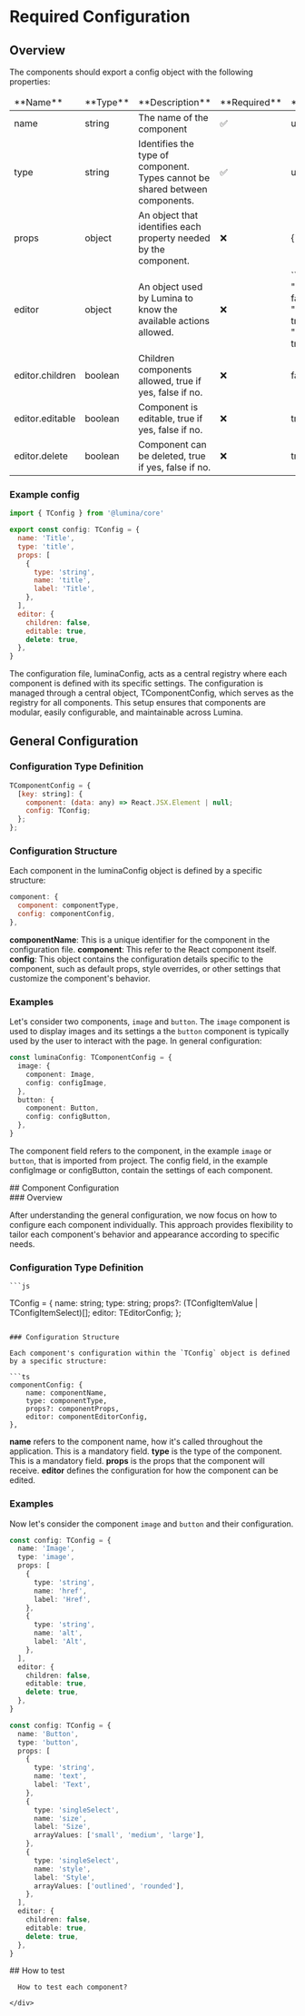 

<Meta title='Docs/Required Configuration' />

# Required Configuration

## Overview

The components should export a config object with the following properties:

<table>
  <thead>
    <tr>
      <td>**Name**</td>
      <td>**Type**</td>
      <td>**Description**</td>
      <td>**Required**</td>
      <td>**Default**</td>
    </tr>
  </thead>
  <tbody>
    <tr>
      <td>
        name
      </td>
      <td>
          <span style={{color:"green"}}>string</span>
      </td>
      <td>
        The name of the component
      </td>
      <td>
        ✅
      </td>
      <td>
        undefined
      </td>
    </tr>
    <tr>
      <td>
        type
      </td>
      <td>
          <span style={{color:"green"}}>string</span>
      </td>
      <td>
        Identifies the type of component. Types cannot be shared between components.
      </td>
      <td>
        ✅
      </td>
      <td>
        undefined
      </td>
    </tr>
    <tr>
      <td>
        props
      </td>
      <td>
          <span style={{color:"green"}}>object</span>
      </td>
      <td>
        An object that identifies each property needed by the component.
      </td>
      <td>
        ❌
      </td>
      <td>
        {"{}"}
      </td>
    </tr>
    <tr>
      <td>
        editor
      </td>
      <td>
          <span style={{color:"green"}}>object</span>
      </td>
      <td>
        An object used by Lumina to know the available actions allowed.
      </td>
      <td>
        ❌
      </td>
      <td>
        ```json
          {
          "children": false,
          "editable": true,
          "delete": true,
        }
        ```
      </td>
    </tr>
    <tr>
      <td>
        editor.children
      </td>
      <td>
          <span style={{color:"green"}}>boolean</span>
      </td>
      <td>
        Children components allowed, true if yes, false if no.
      </td>
      <td>
        ❌
      </td>
      <td>
        false
      </td>
    </tr>
    <tr>
      <td>
        editor.editable
      </td>
      <td>
          <span style={{color:"green"}}>boolean</span>
      </td>
      <td>
        Component is editable, true if yes, false if no.
      </td>
      <td>
        ❌
      </td>
      <td>
        true
      </td>
    </tr>
    <tr>
      <td>
        editor.delete
      </td>
      <td>
          <span style={{color:"green"}}>boolean</span>
      </td>
      <td>
        Component can be deleted, true if yes, false if no.
      </td>
      <td>
        ❌
      </td>
      <td>
        true
      </td>
    </tr>
  </tbody>
</table>

### Example config

```js
import { TConfig } from '@lumina/core'

export const config: TConfig = {
  name: 'Title',
  type: 'title',
  props: [
    {
      type: 'string',
      name: 'title',
      label: 'Title',
    },
  ],
  editor: {
    children: false,
    editable: true,
    delete: true,
  },
}
```

The configuration file, luminaConfig, acts as a central registry where each component is defined with its specific settings.
The configuration is managed through a central object, TComponentConfig, which serves as the registry for all components.
This setup ensures that components are modular, easily configurable, and maintainable across Lumina.

## General Configuration

### Configuration Type Definition

```js
TComponentConfig = {
  [key: string]: {
    component: (data: any) => React.JSX.Element | null;
    config: TConfig;
  };
};
```

### Configuration Structure

Each component in the luminaConfig object is defined by a specific structure:

```js
component: {
  component: componentType,
  config: componentConfig,
},
```

**componentName**: This is a unique identifier for the component in the configuration file.
**component**: This refer to the React component itself.
**config**: This object contains the configuration details specific to the component, such as default props, style overrides, or other settings that customize the component's behavior.

### Examples

Let's consider two components, `image` and `button`. The `image` component is used to display images and its settings a the `button` component is typically used by the user to interact with the page.
In general configuration:

```ts
const luminaConfig: TComponentConfig = {
  image: {
    component: Image,
    config: configImage,
  },
  button: {
    component: Button,
    config: configButton,
  },
}
```

The component field refers to the component, in the example `image` or `button`, that is imported from project.
The config field, in the example configImage or configButton, contain the settings of each component.

<div className='sb-section-title'>
 ## Component Configuration
  </div>
  <div className='sb-section-title'>
  ### Overview

After understanding the general configuration, we now focus on how to configure each component individually. This approach provides flexibility to tailor each component's behavior and appearance according to specific needs.

### Configuration Type Definition

    ```js

TConfig = {
name: string;
type: string;
props?: (TConfigItemValue | TConfigItemSelect)[];
editor: TEditorConfig;
};

````

### Configuration Structure

Each component's configuration within the `TConfig` object is defined by a specific structure:

```ts
componentConfig: {
    name: componentName,
    type: componentType,
    props?: componentProps,
    editor: componentEditorConfig,
},
````

**name** refers to the component name, how it's called throughout the application. This is a mandatory field.
**type** is the type of the component. This is a mandatory field.
**props** is the props that the component will receive.
**editor** defines the configuration for how the component can be edited.

### Examples

Now let's consider the component `image` and `button` and their configuration.

```ts
const config: TConfig = {
  name: 'Image',
  type: 'image',
  props: [
    {
      type: 'string',
      name: 'href',
      label: 'Href',
    },
    {
      type: 'string',
      name: 'alt',
      label: 'Alt',
    },
  ],
  editor: {
    children: false,
    editable: true,
    delete: true,
  },
}
```

```ts
const config: TConfig = {
  name: 'Button',
  type: 'button',
  props: [
    {
      type: 'string',
      name: 'text',
      label: 'Text',
    },
    {
      type: 'singleSelect',
      name: 'size',
      label: 'Size',
      arrayValues: ['small', 'medium', 'large'],
    },
    {
      type: 'singleSelect',
      name: 'style',
      label: 'Style',
      arrayValues: ['outlined', 'rounded'],
    },
  ],
  editor: {
    children: false,
    editable: true,
    delete: true,
  },
}
```

</div>

  <div className='sb-section-title'>
## How to test

      How to test each component?

    </div>

<style>
  {`
  .sb-container {
    margin-bottom: 48px;
  }

  .sb-section {
    width: 100%;
    display: flex;
    flex-direction: row;
    gap: 20px;
  }

  img {
    object-fit: cover;
  }

  .sb-section-title {
    margin-bottom: 32px;
  }

  .sb-section a:not(h1 a, h2 a, h3 a) {
    font-size: 14px;
  }

  .sb-section-item, .sb-grid-item {
    flex: 1;
    display: flex;
    flex-direction: column;
  }

  .sb-section-item-heading {
    padding-top: 20px !important;
    padding-bottom: 5px !important;
    margin: 0 !important;
  }
  .sb-section-item-paragraph {
    margin: 0;
    padding-bottom: 10px;
  }

  @media screen and (max-width: 600px) {
    .sb-section {
      flex-direction: column;
    }
  `}
</style>

```

```

```

```
